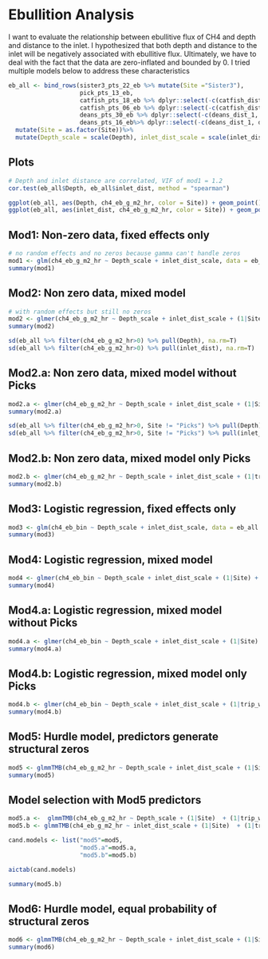 # Ebullition Analysis

I want to evaluate the relationship between ebullitive flux of CH4 and depth and distance to the inlet. I hypothesized that both depth and distance to the inlet will be negatively associated with ebullitive flux. Ultimately, we have to deal with the fact that the data are zero-inflated and bounded by 0. I tried multiple models below to address these characteristics
```r
eb_all <- bind_rows(sister3_pts_22_eb %>% mutate(Site ="Sister3"), 
                    pick_pts_13_eb,
                    catfish_pts_18_eb %>% dplyr::select(-c(catfish_dist_1, catfish_dist_2)),
                    catfish_pts_06_eb %>% dplyr::select(-c(catfish_dist_1, catfish_dist_2)),
                    deans_pts_30_eb %>% dplyr::select(-c(deans_dist_1, deans_dist_2)),
                    deans_pts_16_eb%>% dplyr::select(-c(deans_dist_1, deans_dist_2))) %>% 
  mutate(Site = as.factor(Site))%>% 
  mutate(Depth_scale = scale(Depth), inlet_dist_scale = scale(inlet_dist))

```

## Plots
```r
# Depth and inlet distance are correlated, VIF of mod1 = 1.2
cor.test(eb_all$Depth, eb_all$inlet_dist, method = "spearman")

ggplot(eb_all, aes(Depth, ch4_eb_g_m2_hr, color = Site)) + geom_point()
ggplot(eb_all, aes(inlet_dist, ch4_eb_g_m2_hr, color = Site)) + geom_point()

```

## Mod1: Non-zero data, fixed effects only
```r
# no random effects and no zeros because gamma can't handle zeros
mod1 <- glm(ch4_eb_g_m2_hr ~ Depth_scale + inlet_dist_scale, data = eb_all %>% filter(ch4_eb_g_m2_hr > 0), family = Gamma(link = "log"))
summary(mod1)
```

## Mod2: Non zero data, mixed model
```r
# with random effects but still no zeros
mod2 <- glmer(ch4_eb_g_m2_hr ~ Depth_scale + inlet_dist_scale + (1|Site)  + (1|trip_wr), data = eb_all %>% filter(ch4_eb_g_m2_hr > 0), family = Gamma(link = "log"))
summary(mod2)

sd(eb_all %>% filter(ch4_eb_g_m2_hr>0) %>% pull(Depth), na.rm=T)
sd(eb_all %>% filter(ch4_eb_g_m2_hr>0) %>% pull(inlet_dist), na.rm=T)
```

## Mod2.a: Non zero data, mixed model without Picks
```r
mod2.a <- glmer(ch4_eb_g_m2_hr ~ Depth_scale + inlet_dist_scale + (1|Site)  + (1|trip_wr), data = eb_all %>% filter(ch4_eb_g_m2_hr > 0, Site != "Picks"), family = Gamma(link = "log"))
summary(mod2.a)

sd(eb_all %>% filter(ch4_eb_g_m2_hr>0, Site != "Picks") %>% pull(Depth), na.rm=T)
sd(eb_all %>% filter(ch4_eb_g_m2_hr>0, Site != "Picks") %>% pull(inlet_dist), na.rm=T)
```

## Mod2.b: Non zero data, mixed model only Picks
```r
mod2.b <- glmer(ch4_eb_g_m2_hr ~ Depth_scale + inlet_dist_scale + (1|trip_wr), data = eb_all %>% filter(ch4_eb_g_m2_hr > 0, Site == "Picks"), family = Gamma(link = "log"))
summary(mod2.b)
```

## Mod3: Logistic regression, fixed effects only
```r
mod3 <- glm(ch4_eb_bin ~ Depth_scale + inlet_dist_scale, data = eb_all %>% mutate(ch4_eb_bin = if_else(ch4_eb_g_m2_hr>0, 1,0)), family = binomial(link = "logit"))
summary(mod3)
```

## Mod4: Logistic regression, mixed model
```r
mod4 <- glmer(ch4_eb_bin ~ Depth_scale + inlet_dist_scale + (1|Site) + (1|trip_wr), data = eb_all %>% mutate(ch4_eb_bin = if_else(ch4_eb_g_m2_hr>0, 1,0)), family = binomial(link = "logit"))
summary(mod4)
```

## Mod4.a: Logistic regression, mixed model without Picks
```r
mod4.a <- glmer(ch4_eb_bin ~ Depth_scale + inlet_dist_scale + (1|Site) + (1|trip_wr), data = eb_all %>% filter(Site != "Picks") %>% mutate(ch4_eb_bin = if_else(ch4_eb_g_m2_hr>0, 1,0)), family = binomial(link = "logit"))
summary(mod4.a)
```

## Mod4.b: Logistic regression, mixed model only Picks
```r
mod4.b <- glmer(ch4_eb_bin ~ Depth_scale + inlet_dist_scale + (1|trip_wr), data = eb_all %>% filter(Site == "Picks") %>% mutate(ch4_eb_bin = if_else(ch4_eb_g_m2_hr>0, 1,0)), family = binomial(link = "logit"))
summary(mod4.b)
```

## Mod5: Hurdle model, predictors generate structural zeros
```r
mod5 <- glmmTMB(ch4_eb_g_m2_hr ~ Depth_scale + inlet_dist_scale + (1|Site)  + (1|trip_wr), data = eb_all %>% filter(is.na(ch4_eb_g_m2_hr)==F) %>% st_drop_geometry(),  ziformula = ~., family = ziGamma)
summary(mod5)
```

## Model selection with Mod5 predictors
```r
mod5.a <-  glmmTMB(ch4_eb_g_m2_hr ~ Depth_scale + (1|Site)  + (1|trip_wr), data = eb_all %>% filter(is.na(ch4_eb_g_m2_hr)==F) %>% st_drop_geometry(),  ziformula = ~., family = ziGamma)
mod5.b <- glmmTMB(ch4_eb_g_m2_hr ~ inlet_dist_scale + (1|Site)  + (1|trip_wr), data = eb_all %>% filter(is.na(ch4_eb_g_m2_hr)==F) %>% st_drop_geometry(),  ziformula = ~., family = ziGamma)

cand.models <- list("mod5"=mod5, 
                    "mod5.a"=mod5.a,
                    "mod5.b"=mod5.b)

aictab(cand.models)

summary(mod5.b)
```

## Mod6: Hurdle model, equal probability of structural zeros
```r
mod6 <- glmmTMB(ch4_eb_g_m2_hr ~ Depth_scale + inlet_dist_scale + (1|Site)  + (1|trip_wr), data = eb_all %>% filter(is.na(ch4_eb_g_m2_hr)==F) %>% st_drop_geometry(),  ziformula = ~1, family = ziGamma)
summary(mod6)
```